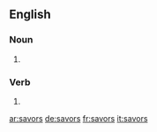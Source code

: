 ==English==

===Noun===
{{head|en|plural}}

# {{plural of|savor|lang=en}}

===Verb===
{{head|en}}

# {{en-third-person singular of|savor}}

[[ar:savors]]
[[de:savors]]
[[fr:savors]]
[[it:savors]]